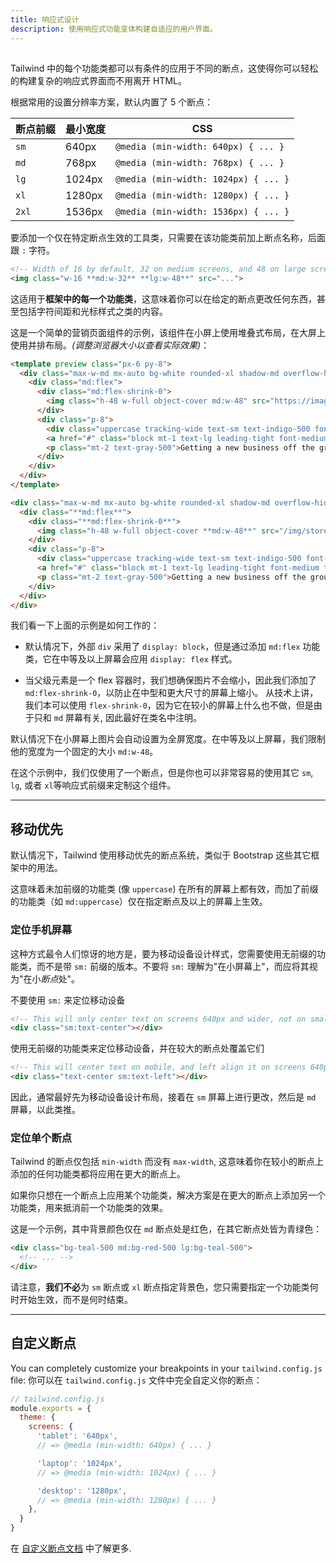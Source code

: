 ```yaml
---
title: 响应式设计
description: 使用响应式功能变体构建自适应的用户界面。
---
```



## <Heading hidden>Overview</Heading>

<!-- Every utility class in Tailwind can be applied conditionally at different breakpoints, which makes it a piece of cake to build complex responsive interfaces without ever leaving your HTML. -->
Tailwind 中的每个功能类都可以有条件的应用于不同的断点，这使得你可以轻松的构建复杂的响应式界面而不用离开 HTML。

<!-- There are five breakpoints by default, inspired by common device resolutions: -->
根据常用的设置分辨率方案，默认内置了 5 个断点：

| 断点前缀 | 最小宽度 | CSS |
| --- | --- | --- |
| `sm` | 640px | `@media (min-width: 640px) { ... }` |
| `md` | 768px | `@media (min-width: 768px) { ... }` |
| `lg` | 1024px | `@media (min-width: 1024px) { ... }` |
| `xl` | 1280px | `@media (min-width: 1280px) { ... }` |
| `2xl` | 1536px | `@media (min-width: 1536px) { ... }` |

<!-- To add a utility but only have it take effect at a certain breakpoint, all you need to do is prefix the utility with the breakpoint name, followed by the `:` character: -->
要添加一个仅在特定断点生效的工具类，只需要在该功能类前加上断点名称，后面跟 `:` 字符。

```html
<!-- Width of 16 by default, 32 on medium screens, and 48 on large screens -->
<img class="w-16 **md:w-32** **lg:w-48**" src="...">
```

<!-- This works for **every utility class in the framework**, which means you can change literally anything at a given breakpoint — even things like letter spacing or cursor styles. -->
这适用于**框架中的每一个功能类**，这意味着你可以在给定的断点更改任何东西，甚至包括字符间距和光标样式之类的内容。

<!-- Here's a simple example of a marketing page component that uses a stacked layout on small screens, and a side-by-side layout on larger screens *(resize your browser to see it in action)*: -->
这是一个简单的营销页面组件的示例，该组件在小屏上使用堆叠式布局，在大屏上使用并排布局。*(调整浏览器大小以查看实际效果)*：

```html indigo
<template preview class="px-6 py-8">
  <div class="max-w-md mx-auto bg-white rounded-xl shadow-md overflow-hidden md:max-w-2xl">
    <div class="md:flex">
      <div class="md:flex-shrink-0">
        <img class="h-48 w-full object-cover md:w-48" src="https://images.unsplash.com/photo-1515711660811-48832a4c6f69?ixlib=rb-1.2.1&ixid=eyJhcHBfaWQiOjEyMDd9&auto=format&fit=crop&w=448&q=80" width="448" height="299" alt="Man looking at item at a store">
      </div>
      <div class="p-8">
        <div class="uppercase tracking-wide text-sm text-indigo-500 font-semibold">Case study</div>
        <a href="#" class="block mt-1 text-lg leading-tight font-medium text-black hover:underline">Finding customers for your new business</a>
        <p class="mt-2 text-gray-500">Getting a new business off the ground is a lot of hard work. Here are five ideas you can use to find your first customers.</p>
      </div>
    </div>
  </div>
</template>

<div class="max-w-md mx-auto bg-white rounded-xl shadow-md overflow-hidden **md:max-w-2xl**">
  <div class="**md:flex**">
    <div class="**md:flex-shrink-0**">
      <img class="h-48 w-full object-cover **md:w-48**" src="/img/store.jpg" alt="Man looking at item at a store">
    </div>
    <div class="p-8">
      <div class="uppercase tracking-wide text-sm text-indigo-500 font-semibold">Case study</div>
      <a href="#" class="block mt-1 text-lg leading-tight font-medium text-black hover:underline">Finding customers for your new business</a>
      <p class="mt-2 text-gray-500">Getting a new business off the ground is a lot of hard work. Here are five ideas you can use to find your first customers.</p>
    </div>
  </div>
</div>
```

<!-- Here's how the example above works: -->
我们看一下上面的示例是如何工作的：

<!-- - By default, the outer `div` is `display: block`, but by adding the `md:flex` utility, it becomes `display: flex` on medium screens and larger. -->
- 默认情况下，外部 `div` 采用了 `display: block`，但是通过添加 `md:flex` 功能类，它在中等及以上屏幕会应用 `display: flex` 样式。
<!-- - When the parent is a flex container, we want to make sure the image never shrinks, so we've added `md:flex-shrink-0` to prevent shrinking on medium screens and larger. Technically we could have just used `flex-shrink-0` since it would do nothing on smaller screens, but since it only matters on `md` screens, it's a good idea to make that clear in the class name. -->
- 当父级元素是一个 flex 容器时，我们想确保图片不会缩小，因此我们添加了 `md:flex-shrink-0`，以防止在中型和更大尺寸的屏幕上缩小。 从技术上讲，我们本可以使用 `flex-shrink-0`，因为它在较小的屏幕上什么也不做，但是由于只和 `md` 屏幕有关, 因此最好在类名中注明。
<!-- - On small screens the image is automatically full width by default. On medium screens and up, we've constrained that width to a fixed size using `md:w-48`. -->
默认情况下在小屏幕上图片会自动设置为全屏宽度。在中等及以上屏幕，我们限制他的宽度为一个固定的大小 `md:w-48`。

<!-- We've only used one breakpoint in this example, but you could easily customize this component at other sizes using the `sm`, `lg`, or `xl` responsive prefixes as well. -->
在这个示例中，我们仅使用了一个断点，但是你也可以非常容易的使用其它 `sm`, `lg`, 或者 `xl`等响应式前缀来定制这个组件。

---

## 移动优先

<!-- By default, Tailwind uses a mobile first breakpoint system, similar to what you might be used to in other frameworks like Bootstrap. -->
默认情况下，Tailwind 使用移动优先的断点系统，类似于 Bootstrap 这些其它框架中的用法。

<!-- What this means is that unprefixed utilities (like `uppercase`) take effect on all screen sizes, while prefixed utilities (like `md:uppercase`) only take effect at the specified breakpoint *and above*. -->
这意味着未加前缀的功能类 (像 `uppercase`) 在所有的屏幕上都有效，而加了前缀的功能类（如 `md:uppercase`）仅在指定断点及以上的屏幕上生效。

### 定位手机屏幕

<!-- Where this approach surprises people most often is that to style something for mobile, you need to use the unprefixed version of a utility, not the `sm:` prefixed version. Don't think of `sm:` as meaning "on small screens", think of it as "at the small *breakpoint*". -->
这种方式最令人们惊讶的地方是，要为移动设备设计样式，您需要使用无前缀的功能类，而不是带 `sm:` 前缀的版本。不要将 `sm:` 理解为"在小屏幕上"，而应将其视为"在小*断点*处"。

<!-- <TipBad>Don't use <code className="text-sm font-bold text-gray-800">sm:</code> to target mobile devices</TipBad> -->
<TipBad>不要使用 <code className="text-sm font-bold text-gray-800">sm:</code> 来定位移动设备</TipBad>

```html
<!-- This will only center text on screens 640px and wider, not on small screens -->
<div class="sm:text-center"></div>
```

<!-- <TipGood>Use unprefixed utilities to target mobile, and override them at larger breakpoints</TipGood> -->
<TipGood>使用无前缀的功能类来定位移动设备，并在较大的断点处覆盖它们</TipGood>

```html
<!-- This will center text on mobile, and left align it on screens 640px and wider -->
<div class="text-center sm:text-left"></div>
```

<!-- For this reason, it's often a good idea to implement the mobile layout for a design first, then layer on any changes that make sense for `sm` screens, followed by `md` screens, etc. -->
因此，通常最好先为移动设备设计布局，接着在 `sm` 屏幕上进行更改，然后是 `md` 屏幕，以此类推。

### 定位单个断点

<!-- Tailwind's breakpoints only include a `min-width` and don't include a `max-width`, which means any utilities you add at a smaller breakpoint will also be applied at larger breakpoints. -->
Tailwind 的断点仅包括 `min-width` 而没有 `max-width`, 这意味着你在较小的断点上添加的任何功能类都将应用在更大的断点上。

<!-- If you'd like to apply a utility at one breakpoint only, the solution is to *undo* that utility at larger sizes by adding another utility that counteracts it. -->
如果你只想在一个断点上应用某个功能类，解决方案是在更大的断点上添加另一个功能类，用来抵消前一个功能类的效果。

<!-- Here is an example where the background color is red at the `md` breakpoint, but teal at every other breakpoint: -->
这是一个示例，其中背景颜色仅在 `md` 断点处是红色，在其它断点处皆为青绿色：

```html
<div class="bg-teal-500 md:bg-red-500 lg:bg-teal-500">
  <!-- ... -->
</div>
```

<!-- Notice that **we did not** have to specify a background color for the `sm` breakpoint or the `xl` breakpoint — you only need to specify when a utility should *start* taking effect, not when it should stop. -->
请注意，**我们不必**为 `sm` 断点或 `xl` 断点指定背景色，您只需要指定一个功能类何时开始生效，而不是何时结束。

---

## 自定义断点

You can completely customize your breakpoints in your `tailwind.config.js` file:
你可以在 `tailwind.config.js` 文件中完全自定义你的断点：

```js
// tailwind.config.js
module.exports = {
  theme: {
    screens: {
      'tablet': '640px',
      // => @media (min-width: 640px) { ... }

      'laptop': '1024px',
      // => @media (min-width: 1024px) { ... }

      'desktop': '1280px',
      // => @media (min-width: 1280px) { ... }
    },
  }
}
```

在 [自定义断点文档](/docs/breakpoints) 中了解更多.
